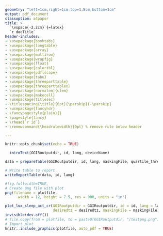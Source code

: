 ```yaml
---
geometry: "left=1cm,right=1cm,top=1.8cm,bottom=1cm"
output: pdf_document
classoption: a4paper
title: >
  `\vspace{-2.2cm}`{=latex}
  `r docTitle`
header-includes:
- \usepackage{booktabs}
- \usepackage{longtable}
- \usepackage{array}
- \usepackage{multirow}
- \usepackage{wrapfig}
- \usepackage{float}
- \usepackage{colortbl}
- \usepackage{pdflscape}
- \usepackage{tabu}
- \usepackage{threeparttable}
- \usepackage{threeparttablex}
- \usepackage[normalem]{ulem}
- \usepackage{makecell}
- \usepackage{titlesec}
- \titlespacing{\title}{0pt}{\parskip}{-\parskip}
- \usepackage{fancyhdr}
- \fancypagestyle{plain}{}
- \pagestyle{fancy}
- \rhead{`r id`}
- \renewcommand{\headrulewidth}{0pt} % remove rule below header

---
```


\vspace{-10truemm}
\pagenumbering{gobble}

```r
knitr::opts_chunk$set(echo = TRUE)
```


```r
  introText(GGIRoutputdir, id, lang, deviceName)
```


```r
data = prepareTable(GGIRoutputdir, id, lang, maskingFile, quartile_thresholds) 

# Write table to report
writeReportTable(data, id, lang)

```

```r
#fig.fullwidth=TRUE, 
# Create png file with plot
png(filename = plotfile,
      width = 12, height = 7.5, res = 900, units = "in")

plot_lux_sleep_act_cr(GGIRoutputdir = GGIRoutputdir, id = id, lang = lang,
                      desiredtz = desiredtz, maskingFile = maskingFile)
invisible(dev.off())
# file.copy(from = plotfile, to = paste0(GGIRoutputdir, "/testpng.png"))
# Import plot 
knitr::include_graphics(plotfile, auto_pdf = TRUE)
```
